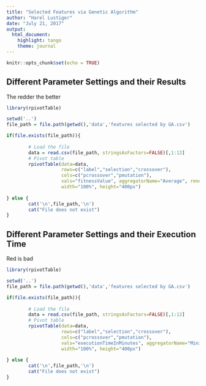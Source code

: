 ```yaml
---
title: "Selected Features via Genetic Algorithm"
author: "Harel Lustiger"
date: "July 21, 2017"
output: 
  html_document: 
    highlight: tango
    theme: journal
---
```


```r
knitr::opts_chunk$set(echo = TRUE)
```

## Different Parameter Settings and their Results

The redder the better

```r
library(rpivotTable)

setwd('..')
file_path = file.path(getwd(),'data','features selected by GA.csv')

if(file.exists(file_path)){
        
        # Load the file
        data = read.csv(file_path, stringsAsFactors=FALSE)[,1:12]
        # Pivot table
        rpivotTable(data=data, 
                    rows=c("label","selection","crossover"),
                    cols=c("pcrossover","pmutation"), 
                    vals="fitnessValue", aggregatorName="Average", rendererName="Row Heatmap", 
                    width="100%", height="400px")
        
} else {
        cat('\n',file_path,'\n')
        cat("File does not exist")
}
```

## Different Parameter Settings and their Execution Time

Red is bad

```r
library(rpivotTable)

setwd('..')
file_path = file.path(getwd(),'data','features selected by GA.csv')

if(file.exists(file_path)){
        
        # Load the file
        data = read.csv(file_path, stringsAsFactors=FALSE)[,1:12]
        # Pivot table
        rpivotTable(data=data, 
                    rows=c("label","selection","crossover"),
                    cols=c("pcrossover","pmutation"), 
                    vals="executionTimeInMinutes", aggregatorName="Minimum", rendererName="Row Heatmap", 
                    width="100%", height="400px")
        
} else {
        cat('\n',file_path,'\n')
        cat("File does not exist")
}
```